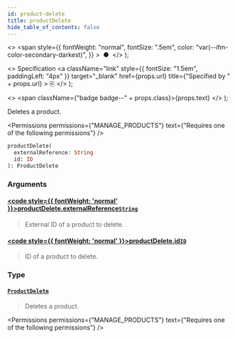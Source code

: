 ```yaml
---
id: product-delete
title: productDelete
hide_table_of_contents: false
---
```


  <>
    <span
      style={{
        fontWeight: "normal",
        fontSize: ".5em",
        color: "var(--ifm-color-secondary-darkest)",
      }}
    >
      &nbsp;●&nbsp;
    </span>
  </>
);

  <>
    Specification
    <a
      className="link"
      style={{ fontSize: "1.5em", paddingLeft: "4px" }}
      target="\_blank"
      href={props.url}
      title={"Specified by " + props.url}
    >
      ⎘
    </a>
  </>
);

  <>
    <span className={"badge badge--" + props.class}>{props.text}</span>
  </>
);

Deletes a product.

<Permissions
  permissions={"MANAGE_PRODUCTS"}
  text={"Requires one of the following permissions"}
/>

```graphql
productDelete(
  externalReference: String
  id: ID
): ProductDelete
```

### Arguments

#### [<code style={{ fontWeight: 'normal' }}>productDelete.<b>externalReference</b></code>](#)<Bullet />[`String`](../../../api-reference/miscellaneous/scalars/string) <Badge class="secondary" text="scalar"/>

> External ID of a product to delete.

<Badge text="Added in Saleor 3.10" class="secondary margin-bottom--sm" />

>

#### [<code style={{ fontWeight: 'normal' }}>productDelete.<b>id</b></code>](#)<Bullet />[`ID`](../../../api-reference/miscellaneous/scalars/id) <Badge class="secondary" text="scalar"/>

> ID of a product to delete.

### Type

#### [`ProductDelete`](../../../api-reference/products/objects/product-delete) <Badge class="secondary" text="object"/>

> Deletes a product.

<Permissions
  permissions={"MANAGE_PRODUCTS"}
  text={"Requires one of the following permissions"}
/>

>

